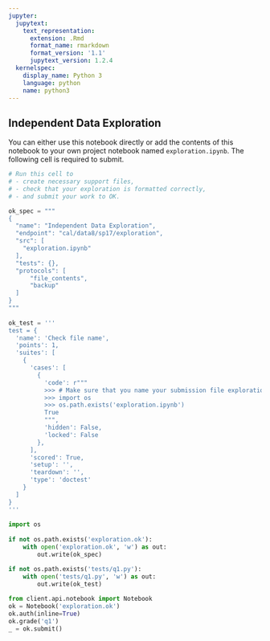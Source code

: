 ```yaml
---
jupyter:
  jupytext:
    text_representation:
      extension: .Rmd
      format_name: rmarkdown
      format_version: '1.1'
      jupytext_version: 1.2.4
  kernelspec:
    display_name: Python 3
    language: python
    name: python3
---
```


<!-- #region {"deletable": true, "editable": true} -->
## Independent Data Exploration
<!-- #endregion -->

<!-- #region {"deletable": true, "editable": true} -->
You can either use this notebook directly or add the contents of this notebook to your own project notebook named `exploration.ipynb`. The following cell is required to submit.
<!-- #endregion -->

```python
# Run this cell to 
# - create necessary support files, 
# - check that your exploration is formatted correctly, 
# - and submit your work to OK.

ok_spec = """
{
  "name": "Independent Data Exploration",
  "endpoint": "cal/data8/sp17/exploration",
  "src": [
    "exploration.ipynb"
  ],
  "tests": {},
  "protocols": [
      "file_contents",
      "backup"
  ]
}    
"""
    
ok_test = '''
test = {
  'name': 'Check file name',
  'points': 1,
  'suites': [
    {
      'cases': [
        {
          'code': r"""
          >>> # Make sure that you name your submission file exploration.ipynb
          >>> import os
          >>> os.path.exists('exploration.ipynb')
          True
          """,
          'hidden': False,
          'locked': False
        },
      ],
      'scored': True,
      'setup': '',
      'teardown': '',
      'type': 'doctest'
    }
  ]
}
'''
    
import os
    
if not os.path.exists('exploration.ok'):
    with open('exploration.ok', 'w') as out:
        out.write(ok_spec)

if not os.path.exists('tests/q1.py'):
    with open('tests/q1.py', 'w') as out:
        out.write(ok_test)
    
from client.api.notebook import Notebook
ok = Notebook('exploration.ok')
ok.auth(inline=True)
ok.grade('q1')
_ = ok.submit()
```
